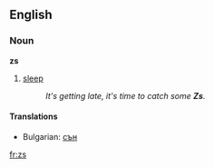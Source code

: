 ==English==

===Noun===
'''zs'''  {{p}}

# {{context|slang|in cartoons}} [[sleep]]
#:''It's getting late, it's time to catch some '''Zs'''.''

====Translations====
*Bulgarian: [[сън]] {{m}}

[[fr:zs]]